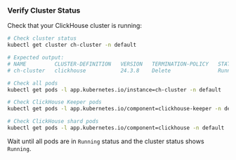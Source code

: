 ### Verify Cluster Status

Check that your ClickHouse cluster is running:

```bash
# Check cluster status
kubectl get cluster ch-cluster -n default

# Expected output:
# NAME         CLUSTER-DEFINITION   VERSION   TERMINATION-POLICY   STATUS    AGE
# ch-cluster   clickhouse           24.3.8    Delete               Running   5m

# Check all pods
kubectl get pods -l app.kubernetes.io/instance=ch-cluster -n default

# Check ClickHouse Keeper pods
kubectl get pods -l app.kubernetes.io/component=clickhouse-keeper -n default

# Check ClickHouse shard pods
kubectl get pods -l app.kubernetes.io/component=clickhouse -n default
```

Wait until all pods are in `Running` status and the cluster status shows `Running`.